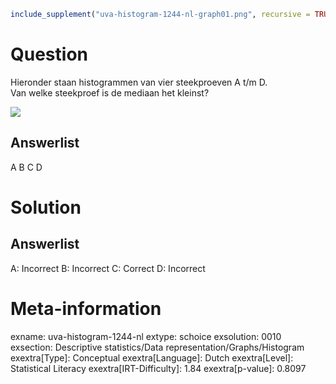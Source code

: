 ```r
include_supplement("uva-histogram-1244-nl-graph01.png", recursive = TRUE)
```

Question
========

Hieronder staan histogrammen van vier steekproeven A t/m D.\
Van welke steekproef is de mediaan het kleinst?

![](uva-histogram-1244-nl-graph01.png)

Answerlist
----------

A
B
C
D

Solution
========

Answerlist
----------

A: Incorrect
B: Incorrect
C: Correct
D: Incorrect

Meta-information
================
exname: uva-histogram-1244-nl
extype: schoice
exsolution: 0010
exsection: Descriptive statistics/Data representation/Graphs/Histogram
exextra[Type]: Conceptual
exextra[Language]: Dutch
exextra[Level]: Statistical Literacy
exextra[IRT-Difficulty]: 1.84
exextra[p-value]: 0.8097
